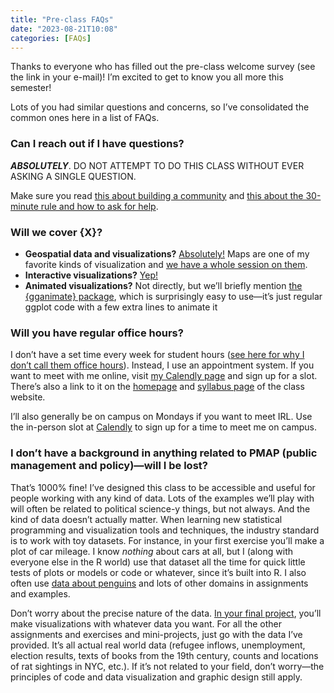 ```yaml
---
title: "Pre-class FAQs"
date: "2023-08-21T10:08"
categories: [FAQs]
---
```


Thanks to everyone who has filled out the pre-class welcome survey (see the link in your e-mail)! I’m excited to get to know you all more this semester!

Lots of you had similar questions and concerns, so I’ve consolidated the common ones here in a list of FAQs. 


### Can I reach out if I have questions?

***ABSOLUTELY***. DO NOT ATTEMPT TO DO THIS CLASS WITHOUT EVER ASKING A SINGLE QUESTION.

Make sure you read [this about building a community](/news/2023-08-21_building-community.qmd) and [this about the 30-minute rule and how to ask for help](/news/2023-08-21_reaching-out-when-stuck.qmd).


### Will we cover {X}? 

- **Geospatial data and visualizations?** [Absolutely!](/content/12-content.qmd) Maps are one of my favorite kinds of visualization and [we have a whole session on them](/example/12-example.qmd).
- **Interactive visualizations?** [Yep!](/content/10-content.qmd)
- **Animated visualizations?** Not directly, but we’ll briefly mention [the {gganimate} package](https://gganimate.com/), which is surprisingly easy to use—it’s just regular ggplot code with a few extra lines to animate it


### Will you have regular office hours?

I don’t have a set time every week for student hours ([see here for why I don’t call them office hours](/syllabus.qmd#student-hours)). Instead, I use an appointment system. If you want to meet with me online, visit [my Calendly page](https://calendly.com/andrewheiss/) and sign up for a slot. There’s also a link to it on the [homepage](/) and [syllabus page](/syllabus.qmd) of the class website.

I'll also generally be on campus on Mondays if you want to meet IRL. Use the in-person slot at [Calendly](https://calendly.com/andrewheiss/) to sign up for a time to meet me on campus.


### I don’t have a background in anything related to PMAP (public management and policy)—will I be lost?

That’s 1000% fine! I’ve designed this class to be accessible and useful for people working with any kind of data. Lots of the examples we’ll play with will often be related to political science-y things, but not always. And the kind of data doesn’t actually matter. When learning new statistical programming and visualization tools and techniques, the industry standard is to work with toy datasets. For instance, in your first exercise you’ll make a plot of car mileage. I know *nothing* about cars at all, but I (along with everyone else in the R world) use that dataset all the time for quick little tests of plots or models or code or whatever, since it’s built into R. I also often use [data about penguins](https://allisonhorst.github.io/palmerpenguins/) and lots of  other domains in assignments and examples.

Don’t worry about the precise nature of the data. [In your final project](/assignment/final-project.qmd), you’ll make visualizations with whatever data you want. For all the other assignments and exercises and mini-projects, just go with the data I’ve provided. It’s all actual real world data (refugee inflows, unemployment, election results, texts of books from the 19th century, counts and locations of rat sightings in NYC, etc.). If it’s not related to your field, don’t worry—the principles of code and data visualization and graphic design still apply.
